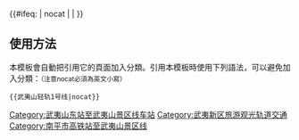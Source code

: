 {{鐵道路線 |
| 模板名稱 = 武夷山轻轨1号线
| Logo = 
| 名稱 = [[南平市站至武夷山景区线]]（[[武夷有轨电车]]1号线）（运营中）
| 代表色 = 
| 背景顏色 = #FFFFFF
| 車站列表 = [[武夷山站 (景区)|武夷山]] - [[南源岭站|南源岭]] - [[东山埔站|东山埔]] - [[仙店站 (有轨电车)|仙店]] - [[黄土站|黄土]] - [[兴田站 (有轨电车)|兴田]] - [[枫坡站|枫坡]] - [[城村站|城村]] - [[固县站|固县]] - [[南平市站|南平市高铁站]] }}
<includeonly>{{#ifeq: {{{1}}} | nocat | <!--空--> | [[Category:武夷山东站至武夷山景区线车站]] }}</includeonly>
<noinclude>
==使用方法==
本模板會自動把引用它的頁面加入分類。引用本模板時使用下列語法，可以避免加入分類：<small>（注意nocat必須為英文小寫）</small>
 <nowiki>{{</nowiki>武夷山轻轨1号线<nowiki>|nocat}}</nowiki>
[[Category:武夷新区旅游观光轨道交通]]
[[Category:南平市高铁站至武夷山景区线]]
</noinclude>